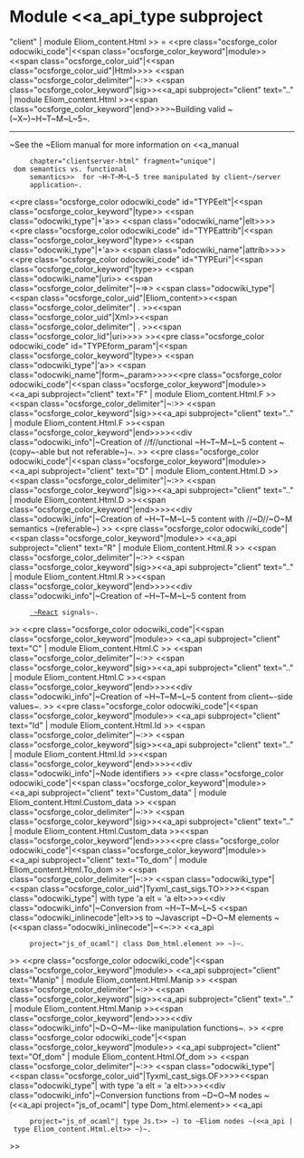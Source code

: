 =Module <<a_api_type subproject="client" | module Eliom_content.Html >> =
<<pre class="ocsforge_color odocwiki_code"|<<span class="ocsforge_color_keyword"|module>> <<span class="ocsforge_color_uid"|<<span class="ocsforge_color_uid"|Html>>>> <<span class="ocsforge_color_delimiter"|~:>> <<span class="ocsforge_color_keyword"|sig>><<a_api subproject="client" text=".." | module Eliom_content.Html >><<span class="ocsforge_color_keyword"|end>>>>~Building valid ~(~X~)~H~T~M~L~5~.

----

~See the ~Eliom manual for more information on <<a_manual
      chapter="clientserver-html" fragment="unique"| dom semantics vs. functional
      semantics>>  for ~H~T~M~L~5 tree manipulated by client~/server
      application~.
<<pre class="ocsforge_color odocwiki_code" id="TYPEelt"|<<span class="ocsforge_color_keyword"|type>> <<span class="odocwiki_type"|+'a>> <<span class="odocwiki_name"|elt>>>><<pre class="ocsforge_color odocwiki_code" id="TYPEattrib"|<<span class="ocsforge_color_keyword"|type>> <<span class="odocwiki_type"|+'a>> <<span class="odocwiki_name"|attrib>>>><<pre class="ocsforge_color odocwiki_code" id="TYPEuri"|<<span class="ocsforge_color_keyword"|type>> <<span class="odocwiki_name"|uri>> <<span class="ocsforge_color_delimiter"|~=>> <<span class="odocwiki_type"|<<span class="ocsforge_color_uid"|Eliom_content>><<span class="ocsforge_color_delimiter"| . >><<span class="ocsforge_color_uid"|Xml>><<span class="ocsforge_color_delimiter"| . >><<span class="ocsforge_color_lid"|uri>>>> >><<pre class="ocsforge_color odocwiki_code" id="TYPEform_param"|<<span class="ocsforge_color_keyword"|type>> <<span class="odocwiki_type"|'a>> <<span class="odocwiki_name"|form~_param>>>><<pre class="ocsforge_color odocwiki_code"|<<span class="ocsforge_color_keyword"|module>> <<a_api subproject="client" text="F" | module Eliom_content.Html.F >> <<span class="ocsforge_color_delimiter"|~:>> <<span class="ocsforge_color_keyword"|sig>><<a_api subproject="client" text=".." | module Eliom_content.Html.F >><<span class="ocsforge_color_keyword"|end>>>><<div class="odocwiki_info"|~Creation of //f//unctional ~H~T~M~L~5 content ~(copy~-able but not referable~)~.
>>
<<pre class="ocsforge_color odocwiki_code"|<<span class="ocsforge_color_keyword"|module>> <<a_api subproject="client" text="D" | module Eliom_content.Html.D >> <<span class="ocsforge_color_delimiter"|~:>> <<span class="ocsforge_color_keyword"|sig>><<a_api subproject="client" text=".." | module Eliom_content.Html.D >><<span class="ocsforge_color_keyword"|end>>>><<div class="odocwiki_info"|~Creation of ~H~T~M~L~5 content with //~D//~O~M semantics ~(referable~)
>>
<<pre class="ocsforge_color odocwiki_code"|<<span class="ocsforge_color_keyword"|module>> <<a_api subproject="client" text="R" | module Eliom_content.Html.R >> <<span class="ocsforge_color_delimiter"|~:>> <<span class="ocsforge_color_keyword"|sig>><<a_api subproject="client" text=".." | module Eliom_content.Html.R >><<span class="ocsforge_color_keyword"|end>>>><<div class="odocwiki_info"|~Creation of ~H~T~M~L~5 content from
      [[http://erratique.ch/software/react| ~React]] signals~.
>>
<<pre class="ocsforge_color odocwiki_code"|<<span class="ocsforge_color_keyword"|module>> <<a_api subproject="client" text="C" | module Eliom_content.Html.C >> <<span class="ocsforge_color_delimiter"|~:>> <<span class="ocsforge_color_keyword"|sig>><<a_api subproject="client" text=".." | module Eliom_content.Html.C >><<span class="ocsforge_color_keyword"|end>>>><<div class="odocwiki_info"|~Creation of ~H~T~M~L~5 content from client~-side values~.
>>
<<pre class="ocsforge_color odocwiki_code"|<<span class="ocsforge_color_keyword"|module>> <<a_api subproject="client" text="Id" | module Eliom_content.Html.Id >> <<span class="ocsforge_color_delimiter"|~:>> <<span class="ocsforge_color_keyword"|sig>><<a_api subproject="client" text=".." | module Eliom_content.Html.Id >><<span class="ocsforge_color_keyword"|end>>>><<div class="odocwiki_info"|~Node identifiers
>>
<<pre class="ocsforge_color odocwiki_code"|<<span class="ocsforge_color_keyword"|module>> <<a_api subproject="client" text="Custom_data" | module Eliom_content.Html.Custom_data >> <<span class="ocsforge_color_delimiter"|~:>> <<span class="ocsforge_color_keyword"|sig>><<a_api subproject="client" text=".." | module Eliom_content.Html.Custom_data >><<span class="ocsforge_color_keyword"|end>>>><<pre class="ocsforge_color odocwiki_code"|<<span class="ocsforge_color_keyword"|module>> <<a_api subproject="client" text="To_dom" | module Eliom_content.Html.To_dom >> <<span class="ocsforge_color_delimiter"|~:>> <<span class="odocwiki_type"|<<span class="ocsforge_color_uid"|Tyxml_cast_sigs.TO>>>><<span class="odocwiki_type"|  with type 'a elt = 'a elt>>>><<div class="odocwiki_info"|~Conversion from ~H~T~M~L~5 <<span class="odocwiki_inlinecode"|elt>>s to ~Javascript ~D~O~M elements ~(<<span class="odocwiki_inlinecode"|~<~:>> <<a_api
      project="js_of_ocaml"| class Dom_html.element >> ~)~.
>>
<<pre class="ocsforge_color odocwiki_code"|<<span class="ocsforge_color_keyword"|module>> <<a_api subproject="client" text="Manip" | module Eliom_content.Html.Manip >> <<span class="ocsforge_color_delimiter"|~:>> <<span class="ocsforge_color_keyword"|sig>><<a_api subproject="client" text=".." | module Eliom_content.Html.Manip >><<span class="ocsforge_color_keyword"|end>>>><<div class="odocwiki_info"|~D~O~M~-like manipulation functions~.
>>
<<pre class="ocsforge_color odocwiki_code"|<<span class="ocsforge_color_keyword"|module>> <<a_api subproject="client" text="Of_dom" | module Eliom_content.Html.Of_dom >> <<span class="ocsforge_color_delimiter"|~:>> <<span class="odocwiki_type"|<<span class="ocsforge_color_uid"|Tyxml_cast_sigs.OF>>>><<span class="odocwiki_type"|  with type 'a elt = 'a elt>>>><<div class="odocwiki_info"|~Conversion functions from ~D~O~M nodes ~(<<a_api project="js_of_ocaml"| type Dom_html.element>>  <<a_api
      project="js_of_ocaml"| type Js.t>> ~) to ~Eliom nodes ~(<<a_api | type Eliom_content.Html.elt>> ~)~.
>>
